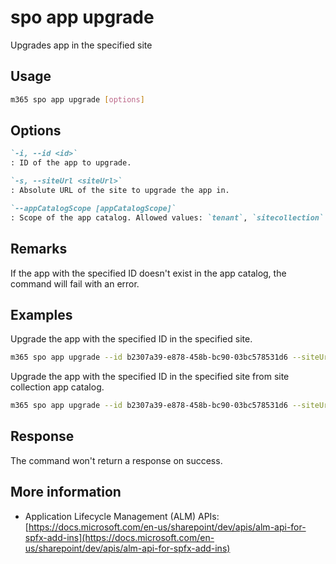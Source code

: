 
# spo app upgrade

Upgrades app in the specified site

## Usage

```sh
m365 spo app upgrade [options]
```

## Options

```md definition-list
`-i, --id <id>`
: ID of the app to upgrade.

`-s, --siteUrl <siteUrl>`
: Absolute URL of the site to upgrade the app in.

`--appCatalogScope [appCatalogScope]`
: Scope of the app catalog. Allowed values: `tenant`, `sitecollection`. Defaults to `tenant`.
```

<Global />

## Remarks

If the app with the specified ID doesn't exist in the app catalog, the command will fail with an error.

## Examples

Upgrade the app with the specified ID in the specified site.

```sh
m365 spo app upgrade --id b2307a39-e878-458b-bc90-03bc578531d6 --siteUrl https://contoso.sharepoint.com
```

Upgrade the app with the specified ID in the specified site from site collection app catalog.

```sh
m365 spo app upgrade --id b2307a39-e878-458b-bc90-03bc578531d6 --siteUrl https://contoso.sharepoint.com --appCatalogScope sitecollection
```

## Response

The command won't return a response on success.

## More information

- Application Lifecycle Management (ALM) APIs: [https://docs.microsoft.com/en-us/sharepoint/dev/apis/alm-api-for-spfx-add-ins](https://docs.microsoft.com/en-us/sharepoint/dev/apis/alm-api-for-spfx-add-ins)
